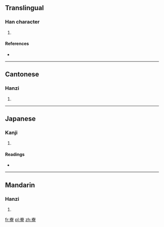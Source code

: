 ==Translingual==

===Han character===
{{Han char|rn=46|rad=山|as=12|sn=15|four=2290<sub>6</sub>|canj=山大金火 (UKCF), X山大金火 (XUKCF)|ids=⿱[[山]][[尞]]}}

# {{defn|Han|sort=山12}}

====References====
* {{Han ref|kx=0319.460|dkj=08478|dj=0620.050|hdz=10797.070|uh=5D9A|ud=23962|bh=E56C|bd=58732}}

----

==Cantonese==

===Hanzi===
{{yue-hanzi|jyut=[[liu4]]|y=liu4}}

# {{defn|lang=yue|sort=山12}}

----

==Japanese==

===Kanji===
{{ja-kanji|grade=|rs=山12}}

# {{defn|lang=ja|sort=山12}}

====Readings====
* {{ja-readings|on=[[りょう]] (ryō)|kun=}}

----

==Mandarin==

===Hanzi===
{{cmn-hanzi|pin=[[liáo]] ([[liao2]])|wg=liao<sup>2</sup>}}

# {{defn|lang=cmn|sort=山12}}

[[fr:嶚]]
[[pl:嶚]]
[[zh:嶚]]